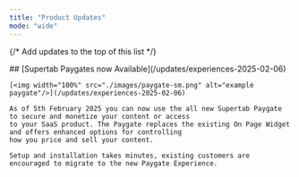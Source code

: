 ```yaml
---
title: "Product Updates"
mode: "wide"
---
```


{/* Add updates to the top of this list */}

<Update label="February 2025">
    ## [Supertab Paygates now Available](/updates/experiences-2025-02-06)

    [<img width="100%" src="./images/paygate-sm.png" alt="example paygate"/>](/updates/experiences-2025-02-06)

    As of 5th February 2025 you can now use the all new Supertab Paygate to secure and monetize your content or access
    to your SaaS product. The Paygate replaces the existing On Page Widget and offers enhanced options for controlling
    how you price and sell your content.

    Setup and installation takes minutes, existing customers are encouraged to migrate to the new Paygate Experience.
</Update>